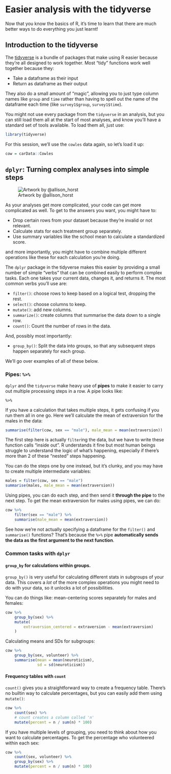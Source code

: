# Easier analysis with the tidyverse

Now that you know the basics of R, it's time to learn that there
are much better ways to do everything you just learnt!

## Introduction to the tidyverse

The [tidyverse](https://www.tidyverse.org/) is a bundle of packages that 
make using R easier because they're all designed to work together. Most 
"tidy" functions work well together because they:

* Take a dataframe as their input
* Return as dataframe as their output

They also do a small amount of "magic", allowing you to just type
column names like `group` and `time` rather than having to
spell out the name of the dataframe each time (like `survey1$group`, 
`survey1$time`).

You might not use every package from the `tidyverse` in an analysis,
but you can still load them all at the start of most analyses, and
know you'll have a standard set of tools available. To load
them all, just use:

```r
library(tidyverse)
```

For this session, we'll use the `cowles` data again, so let's
load it up:

```r
cow = carData::Cowles
```

## `dplyr`: Turning complex analyses into simple steps

![Artwork by \@allison_horst](Images/allisonhorst/dplyr_wrangling.png)

As your analyses get more complicated, your code can get
more complicated as well. To get to the answers you want,
you might have to:

* Drop certain rows from your dataset because they're invalid
  or not relevant.
* Calculate stats for each treatment group separately.
* Use summary variables like the school mean to calculate
  a standardized score.
 
and more importantly, you might have to combine multiple
different operations like these for each calculation you're
doing.
  
The `dplyr` package in the tidyverse makes this easier
by providing a small number of simple "verbs" that can be combined
easily to perform complex tasks. Each one takes your current
data, changes it, and returns it. The most common verbs you'll
use are:

* `filter()`: choose rows to keep based on a logical test,
  dropping the rest.
* `select()`: choose columns to keep.
* `mutate()`: add new columns.
* `summarize()`: create columns that summarise the data down
  to a single row.
* `count()`: Count the number of rows in the data.

And, possibly most importantly:

* `group_by()`: Split the data into groups, so that any
  subsequent steps happen separately for each group. 
  
We'll go over examples of all of these below.
  
### Pipes: `%>%`

`dplyr` and the `tidyverse` make heavy use of **pipes** to
make it easier to carry out multiple processing steps in a row.
A pipe looks like:

```
%>%
```

If you have a calculation that takes multiple steps, it gets
confusing if you run them all in one go. Here we'll calculate
the mean of extraversion for the males in the data:

```r
summarise(filter(cow, sex == "male"), male_mean = mean(extraversion))
```

The first step here is actually `filter`ing the data, but
we have to write these function calls "inside out". R understands
it fine but most human beings struggle to understand the logic
of what's happening, especially if there's more than 2 of
these "nested" steps happening.

You can do the steps one by one instead, but it's clunky, and you
may have to create multiple intermediate variables:

```r
males = filter(cow, sex == "male")
summarise(males, male_mean = mean(extraversion))
```

Using pipes, you can do each step, and then send it **through
the pipe** to the next step. To get the mean extraversion
for males using pipes, we can do:

```r
cow %>%
    filter(sex == "male") %>%
    summarise(male_mean = mean(extraversion))
```

See how we're not actually specifying a dataframe for the
`filter()` and `summarise()` functions? That's because
the `%>%` pipe **automatically sends the data as
the first argument to the next function**. 

### Common tasks with `dplyr`

#### `group_by` for calculations within groups.

`group_by()` is very useful for calculating different stats in
subgroups of your data. This covers a *lot* of the more complex
operations you might need to do with your data, so it unlocks
a lot of possibilities.

You can do things like: mean-centering scores separately for
males and females:

```r
cow %>%
    group_by(sex) %>%
    mutate(
        extraversion_centered = extraversion - mean(extraversion)
    )
```

Calculating means and SDs for subgroups:

```r
cow %>%
    group_by(sex, volunteer) %>%
    summarise(mean = mean(neuroticism),
              sd = sd(neuroticism))
```

#### Frequency tables with `count`

`count()` gives you a straightforward way to create a frequency table. There's
no builtin way to calculate percentages, but you can easily add them
using `mutate()`:

```r
cow %>%
    count(sex) %>%
    # count creates a column called 'n'
    mutate(percent = n / sum(n) * 100)
```

If you have multiple levels of grouping, you need to think about
how you want to calculate percentages. To get the percentage
who volunteered within each sex:

```r
cow %>%
    count(sex, volunteer) %>%
    group_by(sex) %>%
    mutate(percent = n / sum(n) * 100)
```